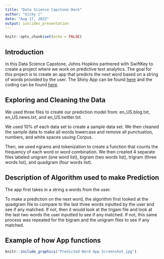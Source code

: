 ```yaml
---
title: "Data Science Capstone Deck"
author: "Vicky C"
date: "Aug 17, 2022"
output: ioslides_presentation
---
```


```r
knitr::opts_chunk$set(echo = FALSE)
```

## Introduction

In this Data Science Capstone, Johns Hopkins partnered with SwiftKey to create a
project where we work on predictive text analytics.
The goal for this project is to create an app that predicts the next word based 
on a string of words provided by the user.
The Shiny App can be found [here](https://practicingr.shinyapps.io/CapstoneApp/) and the coding can be found
[here](https://github.com/practicingR/Data-Science-Capstone).

## Exploring and Cleaning the Data

We used three files to create our prediction model from: en_US.blog.txt,
en_US.news.txt, and en_US.twitter.txt.

We used 10% of each data set to create a sample data set. We then cleaned the
sample data to make all words lowercase and remove all punctuation, numbers, and
white spaces usuing Corpus.

Then, we used ngrams and tokenization to create a function that counts the 
frequency of each word or word combination. We then created 4 separate files
labeled unigram (one word list), bigram (two words list), trigram (three words 
list), and quadgram (four words list).



## Description of Algorithm used to make Prediction
The app first takes in a string a words from the user.

To make a prediction on the next word, the algorithm first looked at the quadgram
file to compare to the last three words inputted by the user and see if any matched.
If not, then it would look at the trigam file and look at the last two words the user
inputted to see if any matched. If not, this same process was repeated for the 
bigram and the unigram files to see if any matched.

## Example of how App functions

```r
knitr::include_graphics("Predicted Word App Screenshot.jpg")
```
